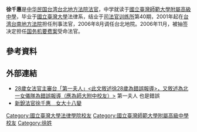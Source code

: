 '''徐千惠'''{{BD|1975年|||}}是[[中华民国|中华民国]][[台湾台北地方法院|台湾台北地方法院]][[法官|法官]]，中学就读于[[國立臺灣師範大學附屬高級中學|國立臺灣師範大學附屬高級中學]]，毕业于[[國立臺灣大學|國立臺灣大學]]法律系，结业于[[司法官训练所|司法官训练所]]第40期，2001年起在[[台湾台南地方法院|台湾台南地方法院]]担任刑事法官，2006年8月调任台北地院。2006年11月，被抽签决定担任[[国务机要费案|国务机要费案]]受命法官。

== 參考資料 ==
{{Reflist}}

==外部連結==
*[https://web.archive.org/web/20070103084851/http://paper.people.com.cn/hqsb/html/2006-11/17/content_11589660.htm 28歲女法官主審台「第一夫人」<此文敘述徐28歲為錯誤報導>，又敘述為北一女儀隊為錯誤報導（應為師大附中校友）>] 第一夫人 也是錯誤
*[http://news.sina.com.tw/politics/tvbs/tw/2006-11-18/183212198903.shtml 新銳法官徐千惠　女大十八變] {{Wayback|url=http://news.sina.com.tw/politics/tvbs/tw/2006-11-18/183212198903.shtml |date=20190523061208 }}

[[Category:國立臺灣大學法律學院校友|Category:國立臺灣大學法律學院校友]]
[[Category:國立臺灣師範大學附屬高級中學校友|Category:國立臺灣師範大學附屬高級中學校友]]
[[Category:徐姓|Category:徐姓]]